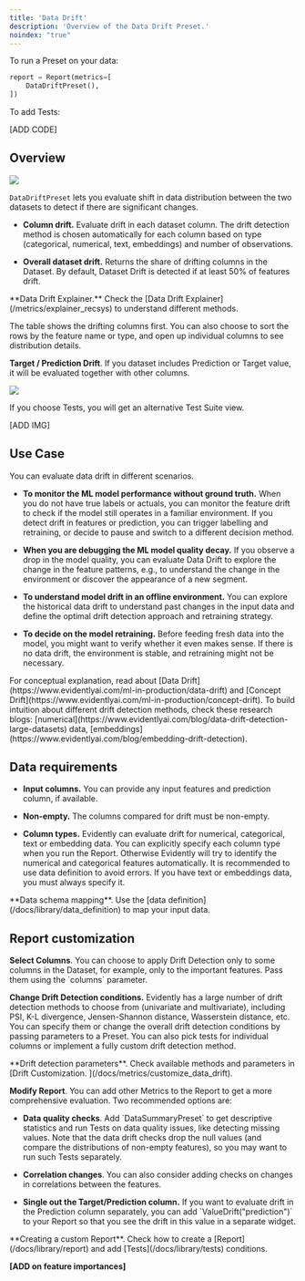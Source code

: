 ```yaml
---
title: 'Data Drift'
description: 'Overview of the Data Drift Preset.'
noindex: "true"
---
```


To run a Preset on your data:

```python
report = Report(metrics=[
    DataDriftPreset(),
])
```

To add Tests:

\[ADD CODE]

## Overview

![](/images/metrics/preset_data_drift_2-min.png)

`DataDriftPreset` lets you evaluate shift in data distribution between the two datasets to detect if there are significant changes.&#x20;

* **Column drift.** Evaluate drift in each dataset column. The drift detection method is chosen automatically for each column based on type (categorical, numerical, text, embeddings) and number of observations.

* **Overall dataset drift.** Returns the share of drifting columns in the Dataset. By default, Dataset Drift is detected if at least 50% of features drift.

<Info>
  **Data Drift Explainer.** Check the [Data Drift Explainer](/metrics/explainer_recsys) to understand different methods.
</Info>

The table shows the drifting columns first. You can also choose to sort the rows by the feature name or type, and open up individual columns to see distribution details.&#x20;

**Target / Prediction Drift**. If you dataset includes Prediction or Target value, it will be evaluated together with other columns.

![](/images/metrics/preset_data_drift-min.png)

If you choose Tests, you will get an alternative Test Suite view.

\[ADD IMG]

## Use Case

You can evaluate data drift in different scenarios.

* **To monitor the ML model performance without ground truth.** When you do not have true labels or actuals, you can monitor the feature drift to check if the model still operates in a familiar environment. If you detect drift in features or prediction, you can trigger labelling and retraining, or decide to pause and switch to a different decision method.

* **When you are debugging the ML model quality decay.** If you observe a drop in the model quality, you can evaluate Data Drift to explore the change in the feature patterns, e.g., to understand the change in the environment or discover the appearance of a new segment.

* **To understand model drift in an offline environment.** You can explore the historical data drift to understand past changes in the input data and define the optimal drift detection approach and retraining strategy.

* **To decide on the model retraining.** Before feeding fresh data into the model, you might want to verify whether it even makes sense. If there is no data drift, the environment is stable, and retraining might not be necessary.

<Info>
  For conceptual explanation, read about [Data Drift](https://www.evidentlyai.com/ml-in-production/data-drift) and [Concept Drift](https://www.evidentlyai.com/ml-in-production/concept-drift). To build intuition about different drift detection methods, check these research blogs: [numerical](https://www.evidentlyai.com/blog/data-drift-detection-large-datasets) data, [embeddings](https://www.evidentlyai.com/blog/embedding-drift-detection).
</Info>

## Data requirements

* **Input columns.** You can provide any input features and prediction column, if available.

* **Non-empty.** The columns compared for drift must be non-empty.&#x20;

* **Column types.** Evidently can evaluate drift for numerical, categorical, text or embedding data. You can explicitly specify each column type when you run the Report. Otherwise Evidently will try to identify the numerical and categorical features automatically. It is recommended to use data definition to avoid errors. If you have text or embeddings data, you must always specify it.

<Info>
  **Data schema mapping**. Use the [data definition](/docs/library/data_definition) to map your input data.
</Info>

## Report customization

**Select Columns**. You can choose to apply Drift Detection only to some columns in the Dataset, for example, only to the important features. Pass them using the \`columns\` parameter.

**Change Drift Detection conditions.** Evidently has a large number of drift detection methods to choose from (univariate and multivariate), including PSI, K-L divergence, Jensen-Shannon distance, Wasserstein distance, etc. You can specify them or change the overall drift detection conditions by passing parameters to a Preset. You can also pick tests for individual columns or implement a fully custom drift detection method.

<Info>
  **Drift detection parameters**. Check available methods and parameters in [Drift Customization. ](/docs/metrics/customize_data_drift).
</Info>

**Modify Report**. You can add other Metrics to the Report to get a more comprehensive evaluation.  Two recommended options are:

* **Data quality checks**. Add \`DataSummaryPreset\` to get descriptive statistics and run Tests on data quality issues, like detecting missing values. Note that the data drift checks drop the null values (and compare the distributions of non-empty features), so you may want to run such Tests separately.

* **Correlation changes**. You can also consider adding checks on changes in correlations between the features.

* **Single out the Target/Prediction column.** If you want to evaluate drift in the Prediction column separately, you can add \`ValueDrift("prediction")\` to your Report so that you see the drift in this value in a separate widget.

<Info>
  **Creating a custom Report**. Check how to create a [Report](/docs/library/report) and add [Tests](/docs/library/tests) conditions.
</Info>

**\[ADD on feature importances]**